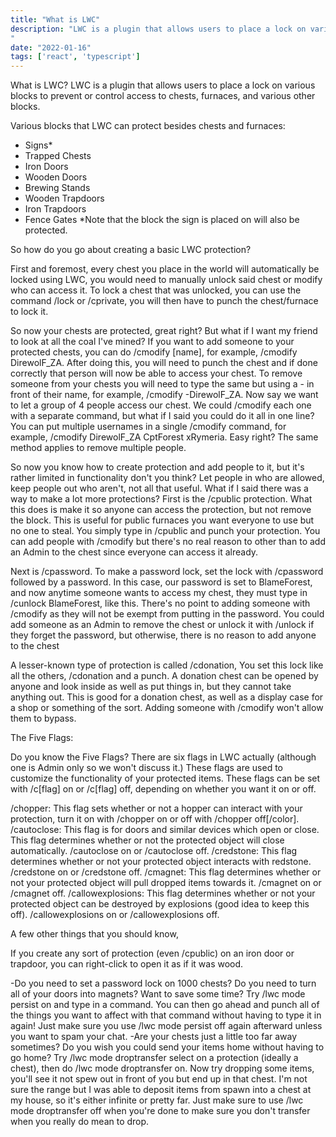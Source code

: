 ```yaml
---
title: "What is LWC"
description: "LWC is a plugin that allows users to place a lock on various blocks to prevent or control access to chests, furnaces, and various other blocks.
"
date: "2022-01-16"
tags: ['react', 'typescript']
---
```


What is LWC?
LWC is a plugin that allows users to place a lock on various blocks to prevent or control access to chests, furnaces, and various other blocks.

Various blocks that LWC can protect besides chests and furnaces:

- Signs*
- Trapped Chests
- Iron Doors
- Wooden Doors
- Brewing Stands
- Wooden Trapdoors
- Iron Trapdoors
- Fence Gates
*Note that the block the sign is placed on will also be protected.

So how do you go about creating a basic LWC protection?

First and foremost, every chest you place in the world will automatically be locked using LWC, you would need to manually unlock said chest or modify who can access it. To lock a chest that was unlocked, you can use the command /lock or /cprivate, you will then have to punch the chest/furnace to lock it.

So now your chests are protected, great right? But what if I want my friend to look at all the coal I've mined? If you want to add someone to your protected chests, you can do /cmodify [name], for example, /cmodify DirewolF_ZA. After doing this, you will need to punch the chest and if done correctly that person will now be able to access your chest. To remove someone from your chests you will need to type the same but using a - in front of their name, for example, /cmodify -DirewolF_ZA.
Now say we want to let a group of 4 people access our chest. We could /cmodify each one with a separate command, but what if I said you could do it all in one line? You can put multiple usernames in a single /cmodify command, for example, /cmodify DirewolF_ZA CptForest xRymeria. Easy right? The same method applies to remove multiple people.

So now you know how to create protection and add people to it, but it's rather limited in functionality don't you think? Let people in who are allowed, keep people out who aren't, not all that useful. What if I said there was a way to make a lot more protections?
First is the /cpublic protection. What this does is make it so anyone can access the protection, but not remove the block. This is useful for public furnaces you want everyone to use but no one to steal. You simply type in /cpublic and punch your protection. You can add people with /cmodify but there's no real reason to other than to add an Admin to the chest since everyone can access it already.

Next is /cpassword. To make a password lock, set the lock with /cpassword followed by a password. In this case, our password is set to BlameForest, and now anytime someone wants to access my chest, they must type in /cunlock BlameForest, like this. There's no point to adding someone with /cmodify as they will not be exempt from putting in the password. You could add someone as an Admin to remove the chest or unlock it with /unlock if they forget the password, but otherwise, there is no reason to add anyone to the chest

A lesser-known type of protection is called /cdonation, You set this lock like all the others, /cdonation and a punch. A donation chest can be opened by anyone and look inside as well as put things in, but they cannot take anything out. This is good for a donation chest, as well as a display case for a shop or something of the sort. Adding someone with /cmodify won't allow them to bypass.

The Five Flags:

Do you know the Five Flags? There are six flags in LWC actually (although one is Admin only so we won't discuss it.) These flags are used to customize the functionality of your protected items. These flags can be set with /c[flag] on or /c[flag] off, depending on whether you want it on or off.

/chopper: This flag sets whether or not a hopper can interact with your protection, turn it on with /chopper on or off with /chopper off[/color].
/cautoclose: This flag is for doors and similar devices which open or close. This flag determines whether or not the protected object will close automatically. /cautoclose on or /cautoclose off.
/credstone: This flag determines whether or not your protected object interacts with redstone. /credstone on or /credstone off.
/cmagnet: This flag determines whether or not your protected object will pull dropped items towards it. /cmagnet on or /cmagnet off.
/callowexplosions: This flag determines whether or not your protected object can be destroyed by explosions (good idea to keep this off). /callowexplosions on or /callowexplosions off.

A few other things that you should know,

If you create any sort of protection (even /cpublic) on an iron door or trapdoor, you can right-click to open it as if it was wood.

-Do you need to set a password lock on 1000 chests? Do you need to turn all of your doors into magnets? Want to save some time? Try /lwc mode persist on and type in a command. You can then go ahead and punch all of the things you want to affect with that command without having to type it in again! Just make sure you use /lwc mode persist off again afterward unless you want to spam your chat.
-Are your chests just a little too far away sometimes? Do you wish you could send your items home without having to go home? Try /lwc mode droptransfer select on a protection (ideally a chest), then do /lwc mode droptransfer on. Now try dropping some items, you'll see it not spew out in front of you but end up in that chest. I'm not sure the range but I was able to deposit items from spawn into a chest at my house, so it's either infinite or pretty far. Just make sure to use /lwc mode droptransfer off when you're done to make sure you don't transfer when you really do mean to drop.
